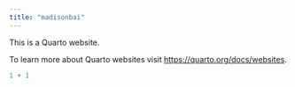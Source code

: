 ```yaml
---
title: "madisonbai"
---
```


This is a Quarto website.

To learn more about Quarto websites visit <https://quarto.org/docs/websites>.

```r
1 + 1
```
